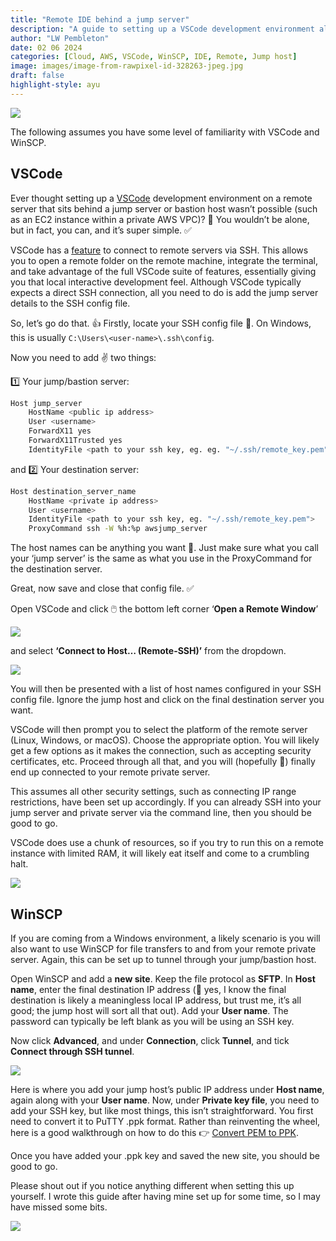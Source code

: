 ```yaml
---
title: "Remote IDE behind a jump server"
description: "A guide to setting up a VSCode development environment along with WinSCP for a remote server behind a jump host"
author: "LW Pembleton"
date: 02 06 2024
categories: [Cloud, AWS, VSCode, WinSCP, IDE, Remote, Jump host]
image: images/image-from-rawpixel-id-328263-jpeg.jpg
draft: false
highlight-style: ayu
---
```


![](images/image-from-rawpixel-id-328263-jpeg.jpg)

::: callout-note
The following assumes you have some level of familiarity with VSCode and WinSCP.
:::

## VSCode

Ever thought setting up a [VSCode](https://code.visualstudio.com/) development environment on a remote server that sits behind a jump server or bastion host wasn't possible (such as an EC2 instance within a private AWS VPC)? 🤔 You wouldn't be alone, but in fact, you can, and it's super simple. ✅

VSCode has a [feature](https://code.visualstudio.com/docs/remote/ssh) to connect to remote servers via SSH. This allows you to open a remote folder on the remote machine, integrate the terminal, and take advantage of the full VSCode suite of features, essentially giving you that local interactive development feel. Although VSCode typically expects a direct SSH connection, all you need to do is add the jump server details to the SSH config file.

So, let's go do that. 👍 Firstly, locate your SSH config file 📄. On Windows, this is usually `C:\Users\<user-name>\.ssh\config`.

Now you need to add ✌️ two things:

1️⃣ Your jump/bastion server:

``` bash
Host jump_server
    HostName <public ip address>
    User <username>
    ForwardX11 yes
    ForwardX11Trusted yes
    IdentityFile <path to your ssh key, eg. eg. "~/.ssh/remote_key.pem">
```

and 2️⃣ Your destination server:

``` bash
Host destination_server_name
    HostName <private ip address>
    User <username>
    IdentityFile <path to your ssh key, eg. "~/.ssh/remote_key.pem">
    ProxyCommand ssh -W %h:%p awsjump_server
```

::: callout-note
The host names can be anything you want 🔮. Just make sure what you call your 'jump server' is the same as what you use in the ProxyCommand for the destination server.
:::

Great, now save and close that config file. ✅

Open VSCode and click 🖱️ the bottom left corner '**Open a Remote Window**'

![](images/corner.png)

and select **'Connect to Host... (Remote-SSH)'** from the dropdown.

![](images/connect.png)

You will then be presented with a list of host names configured in your SSH config file. Ignore the jump host and click on the final destination server you want.

VSCode will then prompt you to select the platform of the remote server (Linux, Windows, or macOS). Choose the appropriate option. You will likely get a few options as it makes the connection, such as accepting security certificates, etc. Proceed through all that, and you will (hopefully 🤞) finally end up connected to your remote private server.

::: callout-important
This assumes all other security settings, such as connecting IP range restrictions, have been set up accordingly. If you can already SSH into your jump server and private server via the command line, then you should be good to go.
:::

::: callout-warning
VSCode does use a chunk of resources, so if you try to run this on a remote instance with limited RAM, it will likely eat itself and come to a crumbling halt.

![](images/8skb32.jpg)
:::

## WinSCP

If you are coming from a Windows environment, a likely scenario is you will also want to use WinSCP for file transfers to and from your remote private server. Again, this can be set up to tunnel through your jump/bastion host.

Open WinSCP and add a **new site**. Keep the file protocol as **SFTP**. In **Host name**, enter the final destination IP address (💬 yes, I know the final destination is likely a meaningless local IP address, but trust me, it's all good; the jump host will sort all that out). Add your **User name**. The password can typically be left blank as you will be using an SSH key.

Now click **Advanced**, and under **Connection**, click **Tunnel**, and tick **Connect through SSH tunnel**.

![](images/winscp_tunnel.png)

Here is where you add your jump host's public IP address under **Host name**, again along with your **User name**. Now, under **Private key file**, you need to add your SSH key, but like most things, this isn't straightforward. You first need to convert it to PuTTY .ppk format. Rather than reinventing the wheel, here is a good walkthrough on how to do this 👉 [Convert PEM to PPK](https://www.puttygen.com/convert-pem-to-ppk).

Once you have added your .ppk key and saved the new site, you should be good to go.

Please shout out if you notice anything different when setting this up yourself. I wrote this guide after having mine set up for some time, so I may have missed some bits.

![](images/8sgmfz.jpg)
